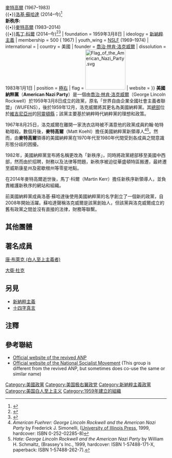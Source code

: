 {{short description|Fascist political party in the United States}}
{{roughtranslation|time=2016-09-26T17:36:02+00:00}}
<!--{{about|the party formed in 1959 later renamed the ''National Socialist White People's Party''|the 1990s National Socialist White People's Party|Harold Covington|Hitler's American Nazi Party|German-American Bund}}-->
{{Infobox political party
|name = 美國納粹黨
|native_name = American Nazi Party
| abbreviation = '''WUFENS''' (1959–1960)<br />'''ANP''' (1960–1966/1967)<ref>[[喬治·林肯·洛克威爾|喬治·林肯·洛克威爾]]. [http://www.americannaziparty.com/rockwell/materials/articles/tower.php ''From Ivory Tower to Privy Wall: On The Art of Propaganda''] {{Webarchive|url=https://web.archive.org/web/20140803123218/http://www.americannaziparty.com/rockwell/materials/articles/tower.php |date=August 3, 2014 }} c.1966</ref><br />'''NSWPP''' (1966/1967–1983)
| colorcode = #964B00
| newspaper = ''The Stormtrooper''<ref>“The Stormtrooper Magazine [American Nazi Party publication],” Social Welfare History Image Portal, accessed June 17, 2020, https://images.socialwelfare.library.vcu.edu/items/show/266.</ref>
| headquarters = [[維吉尼亞州|維吉尼亞州]][[阿靈頓縣_(維吉尼亞州)|阿靈頓縣]]
| successor = '''[[美國納粹黨|美國納粹黨]]:'''<br />{{•}}[[麥特高爾|麥特高爾]] (1967–1983)<br />{{•}}[[洛基·蘇哈達|洛基·蘇哈達]] (2014–今)<ref>{{cite news|title=Top Nazi leader: Trump will be a 'real opportunity' for white nationalists|url=https://www.washingtonpost.com/news/post-nation/wp/2016/08/07/top-nazi-leader-trump-will-be-a-real-opportunity-for-white-nationalists/|last=Holley|first=Peter|newspaper=[[The_Washington_Post|The Washington Post]]|date=August 6, 2016}}</ref><br />'''新秩序:'''<br />{{•}}[[麥特高爾|麥特高爾]] (1983–2014)<br />{{•}}[[馬丁·科爾|馬丁·科爾]] (2014–今)<ref>{{Cite web|url=http://www.nsm88.org/articles/AmericanNSHistory2016.pdf|title=A BRIEF HISTORY OF AMERICAN NATIONAL SOCIALISM|last=Michigan|first=NSM|date=2016|website=National Socialist Movement}}</ref><ref>{{Cite news|url=https://blogs.weta.org/boundarystones/2013/01/02/nazis-arlington-george-rockwell-and-anp|title=Nazis in Arlington: George Rockwell and the ANP|last=WETA|work=Boundary Stones: WETA's Washington DC History Blog|access-date=March 26, 2018|language=en}}</ref>
| foundation = 1959年3月8日
| ideology = [[新納粹主義|新納粹主義]]
| membership = 500{{sfn|Green|Stabler|2015|page=390}} ({{circa}} 1967)
| youth_wing = [[全國社會主義解放陣線|NSLF]] (1969–1974)
| international = {{Nowrap|[[世界民族社會主義者聯盟|世界民族社會主義者聯盟]]}}
| country = 美國
| founder = [[喬治·林肯·洛克威爾|喬治·林肯·洛克威爾]]
| dissolution = 1983年1月1日
| position = [[極右|極右]]
| flag = [[File:Flag_of_the_American_Nazi_Party.svg|125px]]
| website = {{url|http://www.americannaziparty.com/}}
}}
<!-- Unsourced image removed: [[File:American_nazi_party_150.gif|thumb]] -->
{{Nazism sidebar}}
'''美國納粹黨'''（'''American Nazi Party'''）是一個由[[喬治·林肯·洛克威爾|喬治·林肯·洛克威爾]]（George Lincoln Rockwell）於1959年3月8日成立的政黨，原名「世界自由企業全國社會主義者聯盟」（WUFENS），後於1959年12月，洛克威爾將其更名為美國納粹黨。其[[總部|總部]]位於[[維吉尼亞州|維吉尼亞州]]的[[阿靈頓縣_(維吉尼亞州)|阿靈頓縣]]；該黨主要基於納粹時代納粹黨的理想和政策。

1967年8月25日，洛克威爾在離開一家洗衣店時被不滿意他的政黨成員約翰·帕特勒暗殺。數個月後，'''麥特高爾'''（Matt Koehl）擔任美國納粹黨新領導人<ref>''American Fuehrer: George Lincoln Rockwell and the American Nazi Party'' by Frederick J. Simonelli, ([[University_of_Illinois_Press|University of Illinois Press]], 1999, hardcover: ISBN 0-252-02285-8)</ref><ref>''Hate: George Lincoln Rockwell and the American Nazi Party'' by William H. Schmaltz,  (Brassey's Inc., 1999, hardcover: ISBN 1-57488-171-X, paperback: ISBN 1-57488-262-7).</ref>。然而，由'''麥特高爾'''領導的美國納粹黨在1970年代至1980年代間受到各成員之間意識形態分歧的困擾。

1982年，美國納粹黨宣布將名稱更改為「新秩序」，同時將政黨總部移至美國中西部，然而由於招聘，財務以及法律等問題，新秩序被迫從華盛頓特區搬遷，最終遷至威斯康星州及密歇根州等零星地點。

在2014年麥特高爾逝世後，馬丁·科爾（Martin Kerr）擔任新秩序新領導人，並負責維護新秩序的網站和組織。

前美國納粹黨成員洛基·蘇哈達後使用美國納粹黨的名字創立了一個新的政黨，自2008年開始活躍。蘇哈達聲稱洛克威爾是該黨創始人，但該黨與洛克威爾成立的舊有政黨之間並沒有直接的法律，財務等聯繫。

==其他團體==
<!--美國納粹黨至今仍依靠一小撮、甚至是一個人來擴展組織，例如活躍於[[芝加哥|芝加哥]]的[[詹姆士·勃福|詹姆士·勃福]]（James Burford）及活躍於[[愛阿華州|愛阿華州]]的[[約翰·畢肖普|約翰·畢肖普]]（John Bishop）。

美國納粹黨至今成立多年，主張為與政治和教育相關的協會，又專注於[[十四字真言|十四字真言]]的推動，告訴人們：“以前在戰前老早已經有美國納粹主義，以後有洛克威爾先生第一位創建組織並發揚，在過去相當順利有意義達成會旨理念，並且向21世紀勇往直前！”所以「美國納粹運動」至今是與「美國納粹黨」這個舊名仍關係密切。-->

==著名成員==
[[唐·布萊克_(白人至上主義者)|唐·布萊克 (白人至上主義者)]]

[[大衛·杜克|大衛·杜克]]

== 另見 ==
* [[新納粹主義|新納粹主義]]
* [[十四字真言|十四字真言]]

== 注釋 ==
{{Reflist|2}}

== 參考聯結 ==
* [http://www.americannaziparty.com/ Official website of the revived ANP]
* [http://www.nsm88.com/index2.html Official website of the National Socialist Movement] (This group is different from the revived ANP, but sometimes does co-use the same or similar name)

{{美国政党}}

{{DEFAULTSORT:M}}
[[Category:美國政黨|Category:美國政黨]]
[[Category:美国极右翼政党|Category:美国极右翼政党]]
[[Category:新納粹主義政黨|Category:新納粹主義政黨]]
[[Category:美国白人至上主义|Category:美国白人至上主义]]
[[Category:1959年建立的組織|Category:1959年建立的組織]]